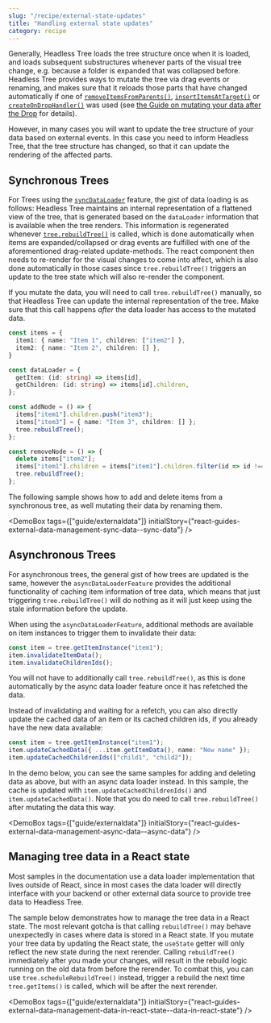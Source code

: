 ```yaml
---
slug: "/recipe/external-state-updates"
title: "Handling external state updates"
category: recipe
---
```



Generally, Headless Tree loads the tree structure once when it is loaded, and loads subsequent substructures
whenever parts of the visual tree change, e.g. because a folder is expanded that was collapsed before.
Headless Tree provides ways to mutate the tree via drag events or renaming, and makes sure that it reloads
those parts that have changed automatically if one of
[`removeItemsFromParents()`](/api/core/function/removeItemsFromParents), [`insertItemsAtTarget()`](/api/core/function/insertItemsAtTarget) or [`createOnDropHandler()`](/api/core/function/createOnDropHandler)
was used (see [the Guide on mutating your data after the Drop](/dnd/overview#mutating-your-data-after-the-drop) for details).

However, in many cases you will want to update the tree structure of your data based on external events. In this
case you need to inform Headless Tree, that the tree structure has changed, so that it can update the rendering
of the affected parts.

## Synchronous Trees

For Trees using the [`syncDataLoader`](/features/sync-dataloader) feature, the gist of data loading is as follows:
Headless Tree maintains an internal representation of a flattened view of the tree, that is generated based on
the `dataLoader` information that is available when the tree renders. This information is regenerated whenever
[`tree.rebuildTree()`](/api/core/interface/TreeInstance#rebuildTree) is called, which is done automatically when items are expanded/collapsed
or drag events are fulfilled with one of the aforementioned drag-related update-methods. The react component then
needs to re-render for the visual changes to come into affect, which is also done automatically in those cases since
`tree.rebuildTree()` triggers an update to the tree state which will also re-render the component.

If you mutate the data, you will need to call `tree.rebuildTree()` manually, so that Headless Tree can update the internal
representation of the tree. Make sure that this call happens *after* the data loader has access to the mutated data.

```ts
const items = {
  item1: { name: "Item 1", children: ["item2"] },
  item2: { name: "Item 2", children: [] },
}

const dataLoader = {
  getItem: (id: string) => items[id],
  getChildren: (id: string) => items[id].children,
};

const addNode = () => {
  items["item1"].children.push("item3");
  items["item3"] = { name: "Item 3", children: [] };
  tree.rebuildTree();
};

const removeNode = () => {
  delete items["item2"];
  items["item1"].children = items["item1"].children.filter(id => id !== "item2");
  tree.rebuildTree();
};
```

The following sample shows how to add and delete items from a synchronous tree, as well mutating their data by renaming them.

<DemoBox tags={["guide/externaldata"]} initialStory={"react-guides-external-data-management-sync-data--sync-data"} />

## Asynchronous Trees

For asynchronous trees, the general gist of how trees are updated is the same, however the `asyncDataLoaderFeature`
provides the additional functionality of caching item information of tree data, which means that just triggering
`tree.rebuildTree()` will do nothing as it will just keep using the stale information before the update.

When using the `asyncDataLoaderFeature`, additional methods are available on item instances to trigger them
to invalidate their data:

```ts
const item = tree.getItemInstance("item1");
item.invalidateItemData();
item.invalidateChildrenIds();
```

You will not have to additionally call `tree.rebuildTree()`, as this is done automatically by the async
data loader feature once it has refetched the data.

Instead of invalidating and waiting for a refetch, you can also directly update the cached data of an item
or its cached children ids, if you already have the new data available:

```ts
const item = tree.getItemInstance("item1");
item.updateCachedData({ ...item.getItemData(), name: "New name" });
item.updateCachedChildrenIds(["child1", "child2"]);
```

In the demo below, you can see the same samples for adding and deleting data as above, but with 
an async data loader instead. In this sample, the cache is updated with `item.updateCachedChildrenIds()`
and `item.updateCachedData()`. Note that you do need to call `tree.rebuildTree()` after mutating
the data this way.

<DemoBox tags={["guide/externaldata"]} initialStory={"react-guides-external-data-management-async-data--async-data"} />

## Managing tree data in a React state

Most samples in the documentation use a data loader implementation that lives outside of React, since in most
cases the data loader will directly interface with your backend or other external data source to provide
tree data to Headless Tree.

The sample below demonstrates how to manage the tree data in a React state. The most relevant gotcha is that calling
`rebuildTree()` may behave unexpectedly in cases where data is stored in a React state. If you mutate your tree data
by updating the React state, the `useState` getter will only reflect the new state during the next rerender. 
Calling `rebuildTree()` immediately after you made your changes, will result in the rebuild logic running on the old
data from before the rerender. To combat this, you can use `tree.scheduleRebuildTree()` instead, trigger a rebuild
the next time `tree.getItems()` is called, which will be after the next rerender.

<DemoBox tags={["guide/externaldata"]} initialStory={"react-guides-external-data-management-data-in-react-state--data-in-react-state"} />